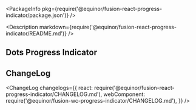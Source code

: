 
<Meta title="Progress Indicator/Dots" Component={DotsProgress} />

<PackageInfo pkg={require('@equinor/fusion-react-progress-indicator/package.json')} />

<Description markdown={require('@equinor/fusion-react-progress-indicator/README.md')} />

<ArgsTable of={DotsProgress} />

## Dots Progress Indicator

<Canvas withSource="open">
  <Story id="examples-progress-indicator--dots" />
</Canvas>

## ChangeLog

<ChangeLog
  changelogs={{
    react: require('@equinor/fusion-react-progress-indicator/CHANGELOG.md'),
    webComponent: require('@equinor/fusion-wc-progress-indicator/CHANGELOG.md'),
  }}
/>
